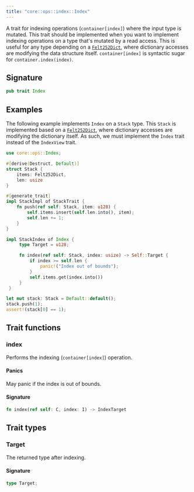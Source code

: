 ```yaml
---
title: "core::ops::index::Index"
---
```


A trait for indexing operations (`container[index]`) where the input type is mutated.
This trait should be implemented when you want to implement indexing operations on a type that's
mutated by a read access. This is useful for any type depending on a [`Felt252Dict`](./core-dict-Felt252Dict), where
dictionary accesses are modifying the data structure itself.
`container[index]` is syntactic sugar for `container.index(index)`.

## Signature

```rust
pub trait Index
```



## Examples

The following example implements `Index` on a `Stack` type. This `Stack` is implemented based on
a [`Felt252Dict`](./core-dict-Felt252Dict), where dictionary accesses are modifying the dictionary itself. As such, we
must implement the `Index` trait instead of the `IndexView` trait.
```rust
use core::ops::Index;

#[derive(Destruct, Default)]
struct Stack {
    items: Felt252Dict,
    len: usize
}

#[generate_trait]
impl StackImpl of StackTrait {
    fn push(ref self: Stack, item: u128) {
        self.items.insert(self.len.into(), item);
        self.len += 1;
    }
}

impl StackIndex of Index {
     type Target = u128;

     fn index(ref self: Stack, index: usize) -> Self::Target {
         if index >= self.len {
             panic!("Index out of bounds");
         }
         self.items.get(index.into())
     }
 }

let mut stack: Stack = Default::default();
stack.push(1);
assert!(stack[0] == 1);
```


## Trait functions

### index



Performs the indexing (`container[index]`) operation.
#### Panics

May panic if the index is out of bounds.





#### Signature

```rust
fn index(ref self: C, index: I) -> IndexTarget
```


## Trait types

### Target

The returned type after indexing.


#### Signature

```rust
type Target;
```


